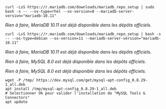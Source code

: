 
<Tabs groupId="database-sync">

<TabItem value="MariaDB" label="MariaDB">

<Tabs groupId="sync">

<TabItem value="Alma / RHEL / Oracle Linux 8" label="Alma / RHEL / Oracle Linux 8">

```shell
curl -LsS https://r.mariadb.com/downloads/mariadb_repo_setup | sudo bash -s -- --os-type=rhel --os-version=8 --mariadb-server-version="mariadb-10.11"
```

</TabItem>
<TabItem value="Alma / RHEL / Oracle Linux 9" label="Alma / RHEL / Oracle Linux 9">

*Rien à faire, MariaDB 10.11 est déjà disponible dans les dépôts officiels.*

</TabItem>
<TabItem value="Debian 11" label="Debian 11">

```shell
curl -LsS https://r.mariadb.com/downloads/mariadb_repo_setup | bash -s -- --os-type=debian --os-version=11 --mariadb-server-version="mariadb-10.11"
```

</TabItem>
<TabItem value="Debian 12" label="Debian 12">

*Rien à faire, MariaDB 10.11 est déjà disponible dans les dépôts officiels.*

</TabItem>
</Tabs>

</TabItem>
<TabItem value="MySQL" label="MySQL">

<Tabs groupId="sync">

<TabItem value="Alma / RHEL / Oracle Linux 8" label="Alma / RHEL / Oracle Linux 8">

*Rien à faire, MySQL 8.0 est déjà disponible dans les dépôts officiels.*

</TabItem>
<TabItem value="Alma / RHEL / Oracle Linux 9" label="Alma / RHEL / Oracle Linux 9">

*Rien à faire, MySQL 8.0 est déjà disponible dans les dépôts officiels.*

</TabItem>
<TabItem value="Debian 11 & 12" label="Debian 11 & 12">

```shell
wget -P /tmp/ https://dev.mysql.com/get/mysql-apt-config_0.8.29-1_all.deb
apt install /tmp/mysql-apt-config_0.8.29-1_all.deb
# Selectionner Ok pour valider l'installation de "MySQL Tools & Connectors"
apt update
```

</TabItem>
</Tabs>

</TabItem>
</Tabs>